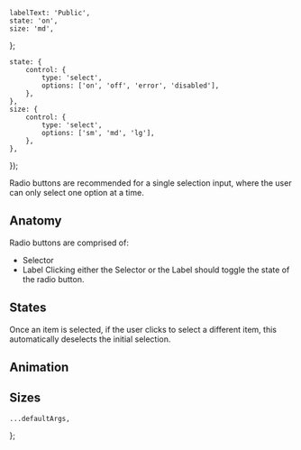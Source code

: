 


    labelText: 'Public',
    state: 'on',
    size: 'md',
};

    state: {
        control: {
            type: 'select',
            options: ['on', 'off', 'error', 'disabled'],
        },
    },
    size: {
        control: {
            type: 'select',
            options: ['sm', 'md', 'lg'],
        },
    },
});

<Meta component={Radio} title="Components/Radio" />

<Title>Radio buttons</Title>

<Subtitle>
    Radio buttons are recommended for a single selection input, where the user can only select one
    option at a time.
</Subtitle>

## Anatomy

Radio buttons are comprised of:

-   Selector
-   Label
    Clicking either the Selector or the Label should toggle the state of the radio button.

## States

Once an item is selected, if the user clicks to select a different item, this automatically deselects the initial selection.

## Animation

## Sizes

    ...defaultArgs,
};

<Canvas hidden>
    <Story
        name="Default"
        argTypes={argTypes}
        args={{
            ...canvasExampleArgs,
        }}
    >
        {Template.bind({})}
    </Story>
</Canvas>
